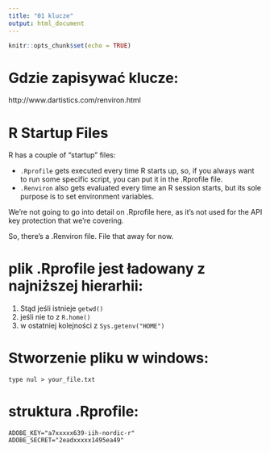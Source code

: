 ```yaml
---
title: "01 klucze"
output: html_document
---
```


```r
knitr::opts_chunk$set(echo = TRUE)
```

# Gdzie zapisywać klucze:

http://www.dartistics.com/renviron.html



# R Startup Files

R has a couple of “startup” files:
  
* `.Rprofile` gets executed every time R starts up, so, if you always want to run some specific script, you can put it in the .Rprofile file.
* `.Renviron` also gets evaluated every time an R session starts, but its sole purpose is to set environment variables.

We’re not going to go into detail on .Rprofile here, as it’s not used for the API key protection that we’re covering.

So, there’s a .Renviron file. File that away for now.

# plik .Rprofile jest ładowany z najniższej hierarhii:

1. Stąd jeśli istnieje `getwd()`
2. jeśli nie to z `R.home()`
2. w ostatniej kolejności z `Sys.getenv("HOME")`

# Stworzenie pliku w windows:
`type nul > your_file.txt`

# struktura .Rprofile:
```
ADOBE_KEY="a7xxxxx639-iih-nordic-r"
ADOBE_SECRET="2eadxxxxx1495ea49"



```